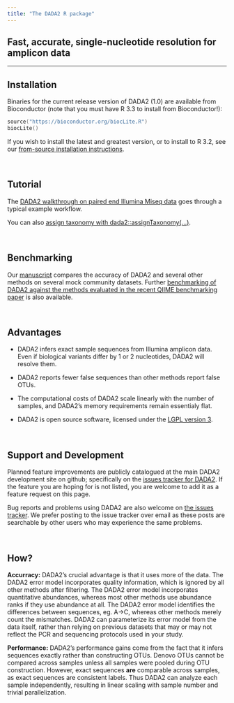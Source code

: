 ```yaml
---
title: "The DADA2 R package"
---
```


## Fast, accurate, single-nucleotide resolution for amplicon data

--------------------------

## Installation

Binaries for the current release version of DADA2 (1.0) are available from Bioconductor (note that you must have R 3.3 to install from Bioconductor!):

```S
source("https://bioconductor.org/biocLite.R")
biocLite()
```

If you wish to install the latest and greatest version, or to install to R 3.2, see our [from-source installation instructions](dada-installation.html).

&nbsp;

## Tutorial

The [DADA2 walkthrough on paired end Illumina Miseq data](tutorial.html) goes through a typical example workflow.

You can also [assign taxonomy with dada2::assignTaxonomy(...)](assign.html).

&nbsp;

## Benchmarking

Our [manuscript](http://biorxiv.org/content/early/2015/08/06/024034) compares the accuracy of DADA2 and several other methods on several mock community datasets. Further [benchmarking of DADA2 against the methods evaluated in the recent QIIME benchmarking paper](SotA.html) is also available.

&nbsp;

## Advantages

* DADA2 infers exact sample sequences from Illumina amplicon data. Even if biological variants differ by 1 or 2 nucleotides, DADA2 will resolve them.
  
* DADA2 reports fewer false sequences than other methods report false OTUs.

* The computational costs of DADA2 scale linearly with the number of samples, and DADA2's memory requirements remain essentialy flat.

* DADA2 is open source software, licensed under the [LGPL version 3](http://www.gnu.org/licenses/lgpl-3.0.en.html).

&nbsp;

## Support and Development

Planned feature improvements are publicly catalogued at the main DADA2 development site on github; specifically on the [issues tracker for DADA2](https://github.com/benjjneb/dada2/issues">https://github.com/benjjneb/dada2/issues). If the feature you are hoping for is not listed, you are welcome to add it as a feature request on this page.

Bug reports and problems using DADA2 are also welcome on [the issues tracker](https://github.com/benjjneb/dada2/issues">https://github.com/benjjneb/dada2/issues). We prefer posting to the issue tracker over email as these posts are searchable by other users who may experience the same problems.

&nbsp;

## How?

**Accurracy:** DADA2's crucial advantage is that it uses more of the data. The DADA2 error model incorporates quality information, which is ignored by all other methods after filtering. The DADA2 error model incorporates quantitative abundances, whereas most other methods use abundance ranks if they use abundance at all. The DADA2 error model identifies the differences between sequences, eg. A->C, whereas other methods merely count the mismatches. DADA2 can parameterize its error model from the data itself, rather than relying on previous datasets that may or may not reflect the PCR and sequencing protocols used in your study.

**Performance:** DADA2's performance gains come from the fact that it infers sequences exactly rather than constructing OTUs. Denovo OTUs cannot be compared across samples unless all samples were pooled during OTU construction. However, exact sequences **are** comparable across samples, as exact sequences are consistent labels. Thus DADA2 can analyze each sample independently, resulting in linear scaling with sample number and trivial parallelization.
